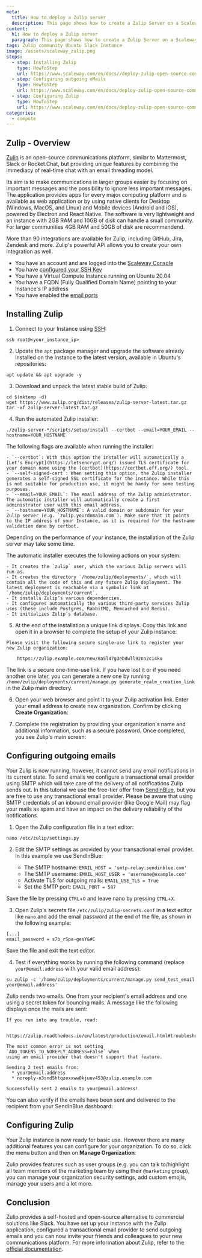 ```yaml
---
meta:
  title: How to deploy a Zulip server
  description: This page shows how to create a Zulip Server on a Scaleway Elements Instance.
content:
  h1: How to deploy a Zulip server
  paragraph: This page shows how to create a Zulip Server on a Scaleway Elements Instance.
tags: Zulip community Ubuntu Slack Instance
image: /assets/scaleway_zulip.png
steps:
  - step: Installing Zulip
    type: HowToStep
    url: https://www.scaleway.com/en/docs//deploy-zulip-open-source-communication-platform/#-Installing-Zulip
  - step: Configuring outgoing eMails
    type: HowToStep
    url: https://www.scaleway.com/en/docs/deploy-zulip-open-source-communication-platform/#-Configuring-outgoing-emails
  - step: Configuring Zulip
    type: HowToStep
    url: https://www.scaleway.com/en/docs/deploy-zulip-open-source-communication-platform/#-Configuring-Zulip
categories:
  - compute
---
```


## Zulip - Overview

[Zulip](https://www.zulip.com) is an open-source communications platform, similar to Mattermost, Slack or Rocket.Chat, but providing unique features by combining the immediacy of real-time chat with an email threading model.

Its aim is to make communications in larger groups easier by focusing on important messages and the possibility to ignore less important messages. The application provides apps for every major computing platform and is available as web application or by using native clients for Desktop (Windows, MacOS, and Linux) and Mobile devices (Android and iOS), powered by Electron and React Native. The software is very lightweight and an instance with 2GB RAM and 10GB of disk can handle a small community. For larger communities 4GB RAM and 50GB of disk are recommendend.

More than 90 integrations are available for Zulip, including GitHub, Jira, Zendesk and more. Zulip's powerful API allows you to create your own integration as well.

<Message type="requirement">

- You have an account and are logged into the [Scaleway Console](https://console.scaleway.com)
- You have [configured your SSH Key](/console/my-project/how-to/create-ssh-key/)
- You have a Virtual Compute Instance running on Ubuntu 20.04
- You have a FQDN (Fully Qualified Domain Name) pointing to your Instance's IP address
- You have enabled the [email ports](https://www.scaleway.com/en/faq/why-can-i-not-send-any-email/)

</Message>

## Installing Zulip

1. Connect to your Instance using [SSH](/compute/instances/how-to/connect-to-instance/):

  ```
  ssh root@<your_instance_ip>
  ```

2. Update the `apt` package manager and upgrade the software already installed on the Instance to the latest version, available in Ubuntu's repositories:

  ```
  apt update && apt upgrade -y
  ```

3. Download and unpack the latest stable build of Zulip:

  ```
  cd $(mktemp -d)
  wget https://www.zulip.org/dist/releases/zulip-server-latest.tar.gz
  tar -xf zulip-server-latest.tar.gz
  ```

4. Run the automated Zulip installer:

  ```
  ./zulip-server-*/scripts/setup/install --certbot --email=YOUR_EMAIL --hostname=YOUR_HOSTNAME
  ```

  The following flags are available when running the installer:

    - `--certbot`: With this option the installer will automatically a [Let's Encrypt](https://letsencrypt.org/) issued TLS certificate for your domain name using the [certbot](https://certbot.eff.org/) tool.
    - `--self-signed-cert`: When setting this option, the Zulip installer generates a self-signed SSL certificate for the instance. While this is not suitable for production use, it might be handy for some testing purposes.
    - `--email=YOUR_EMAIL`: The email address of the Zulip administrator. The automatic installer will automatically create a first administrator user with this email address.
    - `--hostname=YOUR_HOSTNAME`: A valid domain or subdomain for your Zulip server (e.g. `zulip.yourdomain.com`). Make sure that it points to the IP address of your Instance, as it is required for the hostname validation done by certbot.

  <Message type="note">

  Depending on the performance of your instance, the installation of the Zulip server may take some time.

  </Message>

  The automatic installer executes the following actions on your system:

    - It creates the `zulip` user, which the various Zulip servers will run as.
    - It creates the directory `/home/zulip/deployments/`, which will contain all the code of this and any future Zulip deployment. The latest deployment is reachable via a symbolic link at `/home/zulip/deployments/current`.
    - It installs Zulip’s various dependencies.
    - It configures automatically the various third-party services Zulip uses (these include Postgres, RabbitMQ, Memcached and Redis).
    - It initializes Zulip’s database.

5. At the end of the installation a unique link displays. Copy this link and open it in a browser to complete the setup of your Zulip instance:

  ```
  Please visit the following secure single-use link to register your
  new Zulip organization:

      https://zulip.example.com/new/8a5l47g3ebdwll92nn2c14ku
  ```

  <Message type="tip">

  The link is a secure one-time-use link. If you have lost it or if you need another one later, you can generate a new one by running `/home/zulip/deployments/current/manage.py generate_realm_creation_link` in the Zulip main directory.

  </Message>

6. Open your web browser and point it to your Zulip activation link. Enter your email address to create new organization. Confirm by clicking **Create Organization**:

  <Lightbox src="scaleway-zulip_new_orga.png" alt="" />

7. Complete the registration by providing your organization's name and additional information, such as a secure password. Once completed, you see Zulip's main screen:

  <Lightbox src="scaleway-zulip_dashboard.png" alt="" />

## Configuring outgoing emails

Your Zulip is now running, however, it cannot send any email notifications in its current state. To send emails we configure a transactional email provider using SMTP which will take care of the delivery of all notifications Zulip sends out. In this tutorial we use the free-tier offer from [SendInBlue](https://www.sendinblue.com/), but you are free to use any transactional email provider. Please be aware that using SMTP credentials of an inbound email provider (like Google Mail) may flag your mails as spam and have an impact on the delivery reliability of the notifications.

1. Open the Zulip configuration file in a text editor:

  ```
  nano /etc/zulip/settings.py
  ```

2. Edit the SMTP settings as provided by your transactional email provider. In this example we use SendInBlue:

    - The SMTP hostname: `EMAIL_HOST = 'smtp-relay.sendinblue.com'`
    - The SMTP username: `EMAIL_HOST_USER = 'username@example.com'`
    - Activate TLS for outgoing mails: `EMAIL_USE_TLS = True`
    - Set the SMTP port: `EMAIL_PORT = 587`

  Save the file by pressing `CTRL`+`O` and leave nano by pressing `CTRL`+`X`.

3. Open Zulip's secrets file `/etc/zulip/zulip-secrets.conf` in a text editor like `nano` and add the email password at the end of the file, as shown in the following example:

  ```
  [...]
  email_password = s7b_rSpa-gesY&#C
  ```

  Save the file and exit the text editor.

4. Test if everything works by running the following command (replace `your@email.address` with your valid email address):

  ```
  su zulip -c '/home/zulip/deployments/current/manage.py send_test_email your@email.address'
  ```

  Zulip sends two emails. One from your recipient's email address and one using a secret token for bouncing mails. A message like the following displays once the mails are sent:

  ```
  If you run into any trouble, read:

    https://zulip.readthedocs.io/en/latest/production/email.html#troubleshooting

  The most common error is not setting `ADD_TOKENS_TO_NOREPLY_ADDRESS=False` when
  using an email provider that doesn't support that feature.

  Sending 2 test emails from:
    * your@email.address
    * noreply-n3snd5htqzexxww0kjuuv453@zulip.example.com

  Successfully sent 2 emails to your@email.address!
  ```

  You can also verify if the emails have been sent and delivered to the recipient from your SendInBlue dashboard:

  <Lightbox src="scaleway-sendinblue_config.png" alt="" />

## Configuring Zulip

Your Zulip instance is now ready for basic use. However there are many additional features you can configure for your organization. To do so, click the menu button and then on **Manage Organization**:

  <Lightbox src="scaleway-zulip_manage_orga.png" alt="" />

  Zulip provides features such as user groups (e.g. you can talk to/highlight all team members of the marketing team by using their `@marketing` group), you can manage your organization security settings, add custom emojis, manage your users and a lot more.

## Conclusion

Zulip provides a self-hosted and open-source alternative to commercial solutions like Slack. You have set up your instance with the Zulip application, configured a transactional email provider to send outgoing emails and you can now invite your friends and colleagues to your new communications platform. For more information about Zulip, refer to the [official documentation](https://zulip.com/help/).
